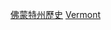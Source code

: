 {{Container category}}
{{United States topic|prefix=:Category:|suffix=各時期歷史}}

[[Category:佛蒙特州歷史|]]
[[Category:美国各州各时代历史|Vermont]]